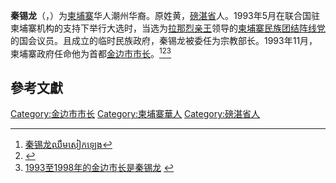 {{Infobox Politician
| name          = 秦锡龙
| image         =
| caption       =
| order         =  
| office        = [[金边市市长|金边市市长]]
| term_start    = 1993年
| term_end      = 1998年
| predecessor   = 
| successor     = [[谢速帕拉|谢速帕拉]]
| office2        = 
| term_start2    = 
| term_end2      = 
| predecessor2   = 
| successor2     = 
| office3   =
| term_start3    = 
| term_end3      = 
| predecessor3   = 
| successor3     = 
| birth_date    = {{birth date and age|1940|4|12}}
| birth_place   = 柬埔寨[[磅湛省|磅湛省]]
| nationality   = [[柬埔寨|柬埔寨]]
| death_date    = 
| death_place   = 
| party         = [[奉辛比克党|奉辛比克党]]
| religion
| relations     = 
| residence     = 
| alma_mater    = 
| occupation    = 
| religion      = 
| signature     = 
| website       = 
| footnotes     = 
}}
{{Contains Khmer text}}

'''秦锡龙'''（{{lang-km|ឈឹម សៀក​ឡេង}}，{{bd|1940年|4月12日|||}}）为[[柬埔寨|柬埔寨]]华人潮州华裔。原姓黄，[[磅湛省|磅湛省]]人。1993年5月在联合国驻柬埔寨机构的支持下举行大选时，当选为[[拉那烈亲王|拉那烈亲王]]领导的[[奉辛比克黨|柬埔寨民族团结阵线党]]的国会议员。且成立的临时民族政府，秦锡龙被委任为宗教部长。1993年11月，柬埔寨政府任命他为首都[[金边市市长|金边市市长]]。<ref>[https://whoincam.wordpress.com/2010/01/04/chhim-seak-leng/ 秦锡龙ឈឹមសៀក​ឡេង]</ref><ref>{{Cite web |url=http://mall.cnki.net/magazine/article/BGQK199403015.htm |title=柬埔寨华裔秦锡龙出任金边市长 |accessdate=2015-07-20 |archive-date=2016-04-08 |archive-url=https://web.archive.org/web/20160408173529/http://mall.cnki.net/magazine/Article/BGQK199403015.htm |dead-url=no }}</ref><ref>[http://blog.163.com/global_taxi/blog/static/21026606320134473518538/ 1993至1998年的金边市长是秦锡龙] {{webarchive|url=https://web.archive.org/web/20160814131244/http://blog.163.com/global_taxi/blog/static/21026606320134473518538/ |date=2016-08-14 }}</ref>

==參考文獻==
{{Reflist}}

[[Category:金边市市长|Category:金边市市长]]
[[Category:柬埔寨華人|Category:柬埔寨華人]]
[[Category:磅湛省人|Category:磅湛省人]]